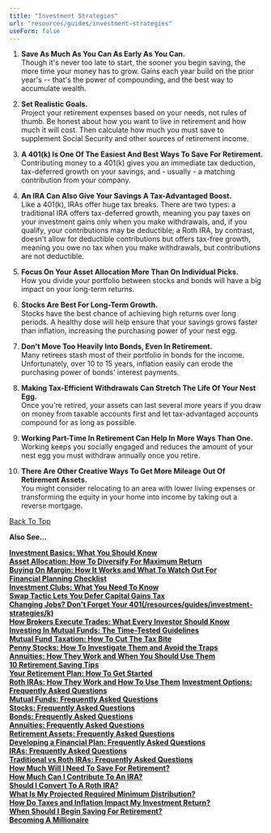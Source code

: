 ```yaml
---
title: "Investment Strategies"
url: "resources/guides/investment-strategies"
useForm: false
---
```



1.  **Save As Much As You Can As Early As You Can.**  
    Though it's never too late to start, the sooner you begin saving, the more time your money has to grow. Gains each year build on the prior year's -- that's the power of compounding, and the best way to accumulate wealth.
    
2.  **Set Realistic Goals.**  
    Project your retirement expenses based on your needs, not rules of thumb. Be honest about how you want to live in retirement and how much it will cost. Then calculate how much you must save to supplement Social Security and other sources of retirement income.
    
3.  **A 401(k) Is One Of The Easiest And Best Ways To Save For Retirement.**  
    Contributing money to a 401(k) gives you an immediate tax deduction, tax-deferred growth on your savings, and - usually - a matching contribution from your company.
    
4.  **An IRA Can Also Give Your Savings A Tax-Advantaged Boost.**  
    Like a 401(k), IRAs offer huge tax breaks. There are two types: a traditional IRA offers tax-deferred growth, meaning you pay taxes on your investment gains only when you make withdrawals, and, if you qualify, your contributions may be deductible; a Roth IRA, by contrast, doesn't allow for deductible contributions but offers tax-free growth, meaning you owe no tax when you make withdrawals, but contributions are not deductible.
    
5.  **Focus On Your Asset Allocation More Than On Individual Picks.**  
    How you divide your portfolio between stocks and bonds will have a big impact on your long-term returns.
    
6.  **Stocks Are Best For Long-Term Growth.**  
    Stocks have the best chance of achieving high returns over long periods. A healthy dose will help ensure that your savings grows faster than inflation, increasing the purchasing power of your nest egg.
    
7.  **Don't Move Too Heavily Into Bonds, Even In Retirement.**  
    Many retirees stash most of their portfolio in bonds for the income. Unfortunately, over 10 to 15 years, inflation easily can erode the purchasing power of bonds' interest payments.
    
8.  **Making Tax-Efficient Withdrawals Can Stretch The Life Of Your Nest Egg.**  
    Once you're retired, your assets can last several more years if you draw on money from taxable accounts first and let tax-advantaged accounts compound for as long as possible.
    
9.  **Working Part-Time In Retirement Can Help In More Ways Than One.**  
    Working keeps you socially engaged and reduces the amount of your nest egg you must withdraw annually once you retire.
    
10.  **There Are Other Creative Ways To Get More Mileage Out Of Retirement Assets.**  
    You might consider relocating to an area with lower living expenses or transforming the equity in your home into income by taking out a reverse mortgage.
    

[Back To Top](#top)

**Also See...**

[**Investment Basics: What You Should Know**](/resources/guides/investment-strategies/investment-basics-fg)  
[**Asset Allocation: How To Diversify For Maximum Return**](/resources/guides/investment-strategies/asset-allocation-fg)  
[**Buying On Margin: How It Works and What To Watch Out For**](/resources/guides/investment-strategies/buying-margin-fg)  
[**Financial Planning Checklist**](/resources/guides/investment-strategies/financial-planning-checklist-fg)  
[**Investment Clubs: What You Need To Know**](/resources/guides/investment-strategies/investment-clubs-fg)  
[**Swap Tactic Lets You Defer Capital Gains Tax**](/resources/guides/investment-strategies/capital-gain-tax-fg)  
[**Changing Jobs? Don't Forget Your 401(/resources/guides/investment-strategies/k)**](/resources/guides/investment-strategies/changing-job-fg)  
[**How Brokers Execute Trades: What Every Investor Should Know**](/resources/guides/investment-strategies/brokers-trade-fg)  
[**Investing In Mutual Funds: The Time-Tested Guidelines**](/resources/guides/investment-strategies/investing-mutual-funds-fg)  
[**Mutual Fund Taxation: How To Cut The Tax Bite**](/resources/guides/investment-strategies/mutual-fund-taxation-fg)  
[**Penny Stocks: How To Investigate Them and Avoid the Traps**](/resources/guides/investment-strategies/penny-stocks-fg)  
[**Annuities: How They Work and When You Should Use Them**](/resources/guides/investment-strategies/annuities-fg)  
[**10 Retirement Saving Tips**](/resources/guides/investment-strategies/retirement-tips-fg)  
[**Your Retirement Plan: How To Get Started**](/resources/guides/investment-strategies/retirement-plan-fg)  
[**Roth IRAs: How They Work and How To Use Them**](/resources/guides/investment-strategies/rith-iras-fg)
[**Investment Options: Frequently Asked Questions**](/resources/guides/investment-strategies/investment-option-faq)  
[**Mutual Funds: Frequently Asked Questions**](/resources/guides/investment-strategies/mutual-fund-faq)  
[**Stocks: Frequently Asked Questions**](/resources/guides/investment-strategies/stocks-faq)  
[**Bonds: Frequently Asked Questions**](/resources/guides/investment-strategies/bonds-faq)  
[**Annuities: Frequently Asked Questions**](/resources/guides/investment-strategies/annuities-faq)  
[**Retirement Assets: Frequently Asked Questions**](/resources/guides/investment-strategies/retirement-assets-faq)  
[**Developing a Financial Plan: Frequently Asked Questions**](/resources/guides/investment-strategies/developing-financial-plan-faq)  
[**IRAs: Frequently Asked Questions**](/resources/guides/investment-strategies/iras-faq)  
[**Traditional vs Roth IRAs: Frequently Asked Questions**](/resources/guides/investment-strategies/traditional-vs-roth-iras)  
[**How Much Will I Need To Save For Retirement?**]()  
[**How Much Can I Contribute To An IRA?**]()  
[**Should I Convert To A Roth IRA?**]()  
[**What Is My Projected Required Minimum Distribution?**]()  
[**How Do Taxes and Inflation Impact My Investment Return?**]()  
[**When Should I Begin Saving For Retirement?**]()  
[**Becoming A Millionaire**]()
